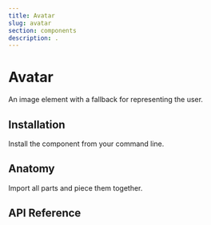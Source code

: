 ```yaml
---
title: Avatar
slug: avatar
section: components
description: .
---
```


# Avatar
An image element with a fallback for representing the user.

<ComponentPreview name="avatar" file="avatar-demo" />

## Installation

Install the component from your command line.

## Anatomy

Import all parts and piece them together.

## API Reference
